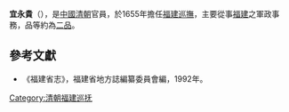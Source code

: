 '''宜永貴'''（{{bd|？||？||}}），是[[中國|中國]][[清朝|清朝]]官員，於1655年擔任[[福建巡撫|福建巡撫]]，主要從事[[福建|福建]]之軍政事務，品等約為[[二品|二品]]。
{{start box}}
{{s-before|[[佟國器|佟國器]]}}
{{s-title|[[福建巡撫|福建巡撫]]|1655年上任}}
{{s-after|[[劉漢祚|劉漢祚]]}}
{{end box}}

==參考文獻==
*《福建省志》，福建省地方誌編纂委員會編，1992年。

{{清朝人物小作品}}

[[Category:清朝福建巡抚|Category:清朝福建巡抚]]